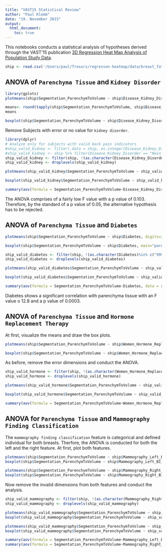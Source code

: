 ```yaml
---
title: "VAST15 Statistical Review"
author: "Paul Klemm"
date: "19. November 2015"
output: 
  html_document:
    toc: true
---
```


This notebooks conducts a statistical analysis of hypotheses derived through the VAST'15 publication [3D Regression Heat Map Analysis of Population Study Data](http://dx.doi.org/10.1109/tvcg.2015.2468291).

```r
ship <- read.csv('/Users/paul/Tresors/regresson-heatmap/data/breast_fat_imageonly_labels_parenchym_mean.csv')
```

## ANOVA of `Parenchyma Tissue` and `Kidney Disorder`

```r
library(gplots)
plotmeans(ship$Segmentation_ParenchymToVolume ~ ship$Disease_Kidney_Disorder, digits=2, ccol="red", mean.labels=T, main="parenchyma tissue by disease kidney disorder", xlab="kidney disorder", ylab="parenchyma tissue")

means<- round(tapply(ship$Segmentation_ParenchymToVolume, ship$Disease_Kidney_Disorder, mean), digits=2)
means

boxplot(ship$Segmentation_ParenchymToVolume ~ ship$Disease_Kidney_Disorder, main="parenchyma tissue by disease kidney disorder (mean is black dot)", xlab="kidney disorder", ylab="parenchyma", col=rainbow(7))
```

Remove Subjects with error or no value for `kidney disorder`.

```r
library(dplyr)
# Analyze only for subjects with valid back pain indicators
#ship_valid_kidney <- filter(.data = ship, as.integer(Disease_Kidney_Disorder) < 90000)
#ship_valid_kidney <- ship %>% filter(Disease_Kidney_Disorder == "Nein 99998 - Fehler, Daten nicht mehr erhebbar") %>% droplevels()
ship_valid_kidney <- filter(ship, !(as.character(Disease_Kidney_Disorder)%in% c("99998 - Fehler, Daten nicht mehr erhebbar", "")))
ship_valid_kidney <- droplevels(ship_valid_kidney)

plotmeans(ship_valid_kidney$Segmentation_ParenchymToVolume ~ ship_valid_kidney$Disease_Kidney_Disorder, digits=2, ccol="red", mean.labels=T, main="parenchyma tissue by disease kidney disorder", xlab="kidney disorder", ylab="parenchyma tissue")

boxplot(ship_valid_kidney$Segmentation_ParenchymToVolume ~ ship_valid_kidney$Disease_Kidney_Disorder, main="parenchyma tissue by disease kidney disorder (mean is black dot)", xlab="kidney disorder", ylab="parenchyma", col=rainbow(7))

summary(aov(formula = Segmentation_ParenchymToVolume~Disease_Kidney_Disorder, data = ship_valid_kidney))
```

The ANOVA comprises of a fairly low F value with a p value of 0.103. Therefore, by the standard of a p value of 0.05, the alternative hypothesis has to be rejected.


## ANOVA of `Parenchyma Tissue` and `Diabetes`

```r
plotmeans(ship$Segmentation_ParenchymToVolume ~ ship$Diabetes, digits=2, ccol="red", mean.labels=T, main="parenchyma tissue by diabetes", xlab="diabetes", ylab="parenchyma tissue")

boxplot(ship$Segmentation_ParenchymToVolume ~ ship$Diabetes, main="parenchyma tissue by diabetes (mean is black dot)", xlab="diabetes", ylab="parenchyma", col=rainbow(7))
```

```r
ship_valid_diabetes <- filter(ship, !(as.character(Diabetes)%in% c("99998 - Fehler, Daten nicht mehr erhebbar", "")))
ship_valid_diabetes <- droplevels(ship_valid_diabetes)

plotmeans(ship_valid_diabetes$Segmentation_ParenchymToVolume ~ ship_valid_diabetes$Diabetes, digits=2, ccol="red", mean.labels=T, main="parenchyma tissue by diabetes", xlab="diabetes", ylab="parenchyma tissue")

boxplot(ship_valid_diabetes$Segmentation_ParenchymToVolume ~ ship_valid_diabetes$Diabetes, main="parenchyma tissue by diabetes (mean is black dot)", xlab="diabetes", ylab="parenchyma", col=rainbow(7))

summary(aov(formula = Segmentation_ParenchymToVolume~Diabetes, data = ship_valid_diabetes))
```

Diabetes shows a significant correlation with parenchyma tissue with an F value o 12.8 and a p value of 0.0003.

## ANOVA of `Parenchyma Tissue` and `Hormone Replacement Therapy`

At first, visualize the means and draw the box plots.

```r
plotmeans(ship$Segmentation_ParenchymToVolume ~ ship$Women_Hormone_Replacement_Therapy, digits=2, ccol="red", mean.labels=T, main="parenchyma tissue by hormone replacement therapy", xlab="hormone replacement therapy", ylab="parenchyma tissue")

boxplot(ship$Segmentation_ParenchymToVolume ~ ship$Women_Hormone_Replacement_Therapy, main="parenchyma tissue by hormone replacement therapy (mean is black dot)", xlab="hormone replacement therapy", ylab="parenchyma tissue", col=rainbow(7))
```

As before, remove the error dimensions and conduct the ANOVA.

```r
ship_valid_hormone <- filter(ship, !(as.character(Women_Hormone_Replacement_Therapy)%in% c("99998 - Fehler, Daten nicht mehr erhebbar", "")))
ship_valid_hormone <- droplevels(ship_valid_hormone)

plotmeans(ship_valid_hormone$Segmentation_ParenchymToVolume ~ ship_valid_hormone$Women_Hormone_Replacement_Therapy, digits=2, ccol="red", mean.labels=T, main="parenchyma tissue by hormone replacement therapy", xlab="hormone replacement therapy", ylab="parenchyma tissue")

boxplot(ship_valid_hormone$Segmentation_ParenchymToVolume ~ ship_valid_hormone$Women_Hormone_Replacement_Therapy, main="parenchyma tissue by hormone replacement therapy (mean is black dot)", xlab="hormone replacement therapy", ylab="parenchyma tissue", col=rainbow(7))

summary(aov(formula = Segmentation_ParenchymToVolume~Women_Hormone_Replacement_Therapy, data = ship_valid_hormone))
```

## ANOVA for `Parenchyma Tissue` and `Mammography Finding Classification`

The `mammography finding classification` feature is categorical and defined individual for both breasts. Therfore, the ANOVA is conducted for both the left and the right feature. At first, plot both features.

```r
plotmeans(ship$Segmentation_ParenchymToVolume ~ ship$Mammography_Left_BI_RADS, digits=2, ccol="red", mean.labels=T, main="parenchyma tissue by mammography finding classification (Left)", xlab="mammography finding classification (Left)", ylab="parenchyma tissue")
boxplot(ship$Segmentation_ParenchymToVolume ~ ship$Mammography_Left_BI_RADS, main="parenchyma tissue by mammography finding classification (Left) (mean is black dot)", xlab="mammography finding classification (Left)", ylab="parenchyma tissue", col=rainbow(7))

plotmeans(ship$Segmentation_ParenchymToVolume ~ ship$Mammography_Right_BI_RADS, digits=2, ccol="red", mean.labels=T, main="parenchyma tissue by mammography finding classification (Right)", xlab="mammography finding classification (Right)", ylab="parenchyma tissue")
boxplot(ship$Segmentation_ParenchymToVolume ~ ship$Mammography_Right_BI_RADS, main="parenchyma tissue by mammography finding classification (Right) (mean is black dot)", xlab="mammography finding classification (Right)", ylab="parenchyma tissue", col=rainbow(7))
```

Now remove the invalid dimensions from both features and conduct the analysis.

```r
ship_valid_mammography <- filter(ship, !(as.character(Mammography_Right_BI_RADS)%in% c("99998 - Fehler, Daten nicht mehr erhebbar", "")))
ship_valid_mammography <- droplevels(ship_valid_mammography)

plotmeans(ship_valid_mammography$Segmentation_ParenchymToVolume ~ ship_valid_mammography$Mammography_Left_BI_RADS, digits=2, ccol="red", mean.labels=T, main="parenchyma tissue by mammography finding classification (Left)", xlab="mammography finding classification (Left)", ylab="parenchyma tissue")
boxplot(ship_valid_mammography$Segmentation_ParenchymToVolume ~ ship_valid_mammography$Mammography_Left_BI_RADS, main="parenchyma tissue by mammography finding classification (Left) (mean is black dot)", xlab="mammography finding classification (Left)", ylab="parenchyma tissue", col=rainbow(7))

plotmeans(ship_valid_mammography$Segmentation_ParenchymToVolume ~ ship_valid_mammography$Mammography_Right_BI_RADS, digits=2, ccol="red", mean.labels=T, main="parenchyma tissue by mammography finding classification (Right)", xlab="mammography finding classification (Right)", ylab="parenchyma tissue")
boxplot(ship_valid_mammography$Segmentation_ParenchymToVolume ~ ship_valid_mammography$Mammography_Right_BI_RADS, main="parenchyma tissue by mammography finding classification (Right) (mean is black dot)", xlab="mammography finding classification (Right)", ylab="parenchyma tissue", col=rainbow(7))

summary(aov(formula = Segmentation_ParenchymToVolume~Mammography_Left_BI_RADS, data = ship_valid_mammography))
summary(aov(formula = Segmentation_ParenchymToVolume~Mammography_Right_BI_RADS, data = ship_valid_mammography))
```